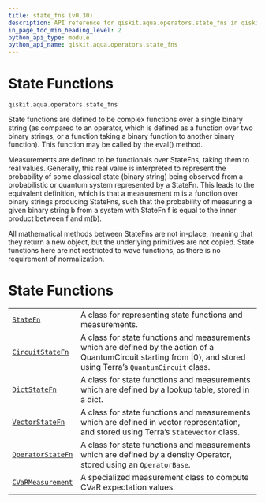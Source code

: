```yaml
---
title: state_fns (v0.30)
description: API reference for qiskit.aqua.operators.state_fns in qiskit v0.30
in_page_toc_min_heading_level: 2
python_api_type: module
python_api_name: qiskit.aqua.operators.state_fns
---
```


<span id="module-qiskit.aqua.operators.state_fns" />

<span id="qiskit-aqua-operators-state-fns" />

<span id="state-functions-qiskit-aqua-operators-state-fns" />

# State Functions

`qiskit.aqua.operators.state_fns`

State functions are defined to be complex functions over a single binary string (as compared to an operator, which is defined as a function over two binary strings, or a function taking a binary function to another binary function). This function may be called by the eval() method.

Measurements are defined to be functionals over StateFns, taking them to real values. Generally, this real value is interpreted to represent the probability of some classical state (binary string) being observed from a probabilistic or quantum system represented by a StateFn. This leads to the equivalent definition, which is that a measurement m is a function over binary strings producing StateFns, such that the probability of measuring a given binary string b from a system with StateFn f is equal to the inner product between f and m(b).

<Admonition title="Note" type="note">
  All mathematical methods between StateFns are not in-place, meaning that they return a new object, but the underlying primitives are not copied.
</Admonition>

<Admonition title="Note" type="note">
  State functions here are not restricted to wave functions, as there is no requirement of normalization.
</Admonition>

# State Functions

|                                                                                                                        |                                                                                                                                                                       |
| ---------------------------------------------------------------------------------------------------------------------- | --------------------------------------------------------------------------------------------------------------------------------------------------------------------- |
| [`StateFn`](qiskit.aqua.operators.state_fns.StateFn "qiskit.aqua.operators.state_fns.StateFn")                         | A class for representing state functions and measurements.                                                                                                            |
| [`CircuitStateFn`](qiskit.aqua.operators.state_fns.CircuitStateFn "qiskit.aqua.operators.state_fns.CircuitStateFn")    | A class for state functions and measurements which are defined by the action of a QuantumCircuit starting from \|0⟩, and stored using Terra’s `QuantumCircuit` class. |
| [`DictStateFn`](qiskit.aqua.operators.state_fns.DictStateFn "qiskit.aqua.operators.state_fns.DictStateFn")             | A class for state functions and measurements which are defined by a lookup table, stored in a dict.                                                                   |
| [`VectorStateFn`](qiskit.aqua.operators.state_fns.VectorStateFn "qiskit.aqua.operators.state_fns.VectorStateFn")       | A class for state functions and measurements which are defined in vector representation, and stored using Terra’s `Statevector` class.                                |
| [`OperatorStateFn`](qiskit.aqua.operators.state_fns.OperatorStateFn "qiskit.aqua.operators.state_fns.OperatorStateFn") | A class for state functions and measurements which are defined by a density Operator, stored using an `OperatorBase`.                                                 |
| [`CVaRMeasurement`](qiskit.aqua.operators.state_fns.CVaRMeasurement "qiskit.aqua.operators.state_fns.CVaRMeasurement") | A specialized measurement class to compute CVaR expectation values.                                                                                                   |

